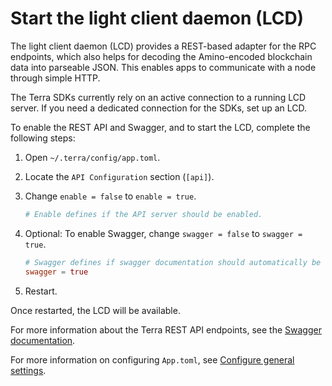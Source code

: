 
# Start the light client daemon (LCD)

The light client daemon (LCD) provides a REST-based adapter for the RPC endpoints, which also helps for decoding the Amino-encoded blockchain data into parseable JSON. This enables apps to communicate with a node through simple HTTP.

<Admonition type="caution">

The Terra SDKs currently rely on an active connection to a running LCD server. If you need a dedicated connection for the SDKs, set up an LCD.

</Admonition>

To enable the REST API and Swagger, and to start the LCD, complete the following steps:

1. Open `~/.terra/config/app.toml`.

2. Locate the `API Configuration` section (`[api]`).

3. Change `enable = false` to `enable = true`.

    ```toml
    # Enable defines if the API server should be enabled.
    ```

4. Optional: To enable Swagger, change `swagger = false` to `swagger = true`.

    ```toml
    # Swagger defines if swagger documentation should automatically be registered.
    swagger = true
    ```
 5. Restart.

Once restarted, the LCD will be available.

For more information about the Terra REST API endpoints, see the [Swagger documentation](https://phoenix-lcd.terra.dev/swagger/).

For more information on configuring `App.toml`, see [Configure general settings](../../full-node/run-a-full-terra-node/configure-general-settings.md).
